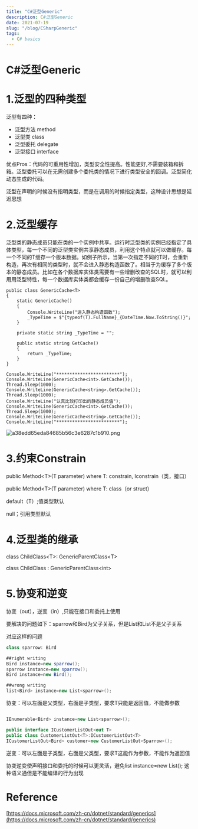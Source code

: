 ```yaml
---
title: "C#泛型Generic"
description: C#泛型Generic
date: 2021-07-19
slug: "/blog/CSharpGeneric"
tags:
  - C# basics
---
```


# C#泛型Generic

# 1.泛型的四种类型

泛型有四种：

- 泛型方法 method
- 泛型类 class
- 泛型委托 delegate
- 泛型接口 interface

优点Pros：代码的可重用性增加，类型安全性提高。性能更好,不需要装箱和拆箱。泛型委托可以在无需创建多个委托类的情况下进行类型安全的回调。泛型简化动态生成的代码。

泛型在声明的时候没有指明类型，而是在调用的时候指定类型，这种设计思想是延迟思想

# 2.泛型缓存

泛型类的静态成员只能在类的一个实例中共享。运行时泛型类的实例已经指定了具体类型，每一个不同的泛型类实例共享静态成员，利用这个特点就可以做缓存。每一个不同的T缓存一个版本数据。如例子所示，当第一次指定不同的T时，会重新构造，再次有相同的类型时，就不会进入静态构造函数了。相当于为缓存了多个版本的静态成员。比如在各个数据库实体类需要有一些增删改查的SQL时，就可以利用用泛型特性，每一个数据库实体类都会缓存一份自己的增删改查SQL。

```
public class GenericCache<T>
{
    static GenericCache()
    {
        Console.WriteLine("进入静态构造函数");
        _TypeTime = $"{typeof(T).FullName}_{DateTime.Now.ToString()}";
    }

    private static string _TypeTime = "";

    public static string GetCache()
    {
        return _TypeTime;
    }
}

Console.WriteLine("************************");
Console.WriteLine(GenericCache<int>.GetCache());
Thread.Sleep(1000);
Console.WriteLine(GenericCache<string>.GetCache());
Thread.Sleep(1000);
Console.WriteLine("认真比较打印出的静态成员值");
Console.WriteLine(GenericCache<int>.GetCache());
Thread.Sleep(1000);
Console.WriteLine(GenericCache<string>.GetCache());
Console.WriteLine("************************");
```

![a38edd65eda84685b56c3e6287c1b910.png](C#%E6%B3%9B%E5%9E%8BGeneric%2069d8ed0f895748579cb4f88b39710c7f/a38edd65eda84685b56c3e6287c1b910.png)

# 3.约束Constrain

public Method<T\>(T parameter) where T: constrain, Iconstrain（类，接口）

public Method<T\>(T parameter) where T: class（or struct）

default（T）;值类型默认

null；引用类型默认

# 4.泛型类的继承

class ChildClass<T\>: GenericParentClass<T\>

class ChildClass : GenericParentClass<int\>

# 5.协变和逆变

协变（out），逆变（in）,只能在接口和委托上使用

要解决的问题如下：sparrow和Bird为父子关系，但是List<sparrow/>和List<Bird/>不是父子关系

对应这样的问题

```csharp
class sparrow: Bird

##right writing
Bird instance=new sparrow();
sparrow instance=new sparrow();
Bird instance=new Bird();

##wrong writing
list<Bird> instance=new List<sparrow>();
```

协变：可以左面是父类型，右面是子类型，要求T只能是返回值，不能做参数

```csharp

IEnumerable<Bird> instance=new List<sparrow>();

public interface ICustomerListOut<out T>
public class CustomerListOut<T>:ICustomerListOut<T>
ICustomerListOut<Bird> customer=new CustomerListOut<Sparrow>();
```

逆变：可以左面是子类型，右面是父类型，要求T这能作为参数，不能作为返回值

协变逆变使声明接口和委托的时候可以更灵活，避免list<Bird/> instance=new List<sparrow/>(); 这种语义通但是不能编译的行为出现

# Reference

[https://docs.microsoft.com/zh-cn/dotnet/standard/generics](https://docs.microsoft.com/zh-cn/dotnet/standard/generics)